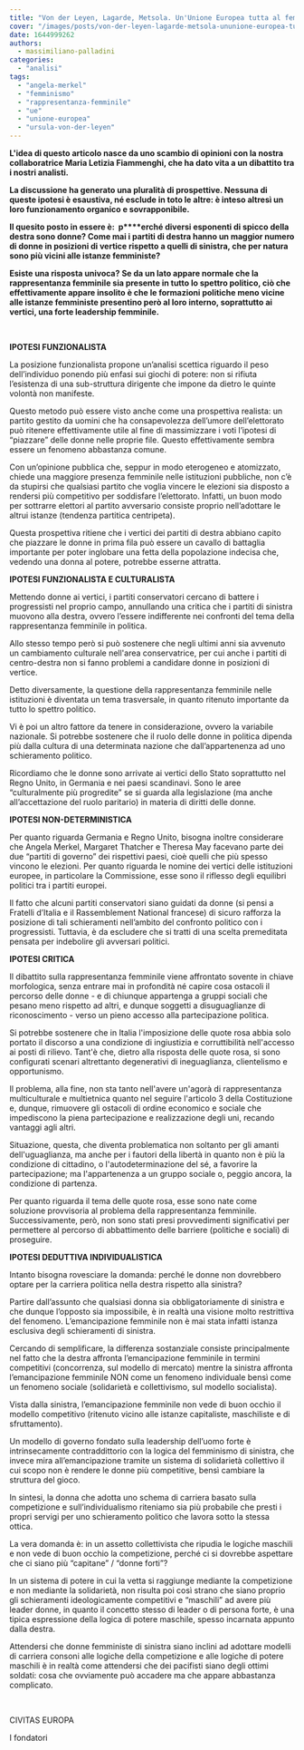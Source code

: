 ```yaml
---
title: "Von der Leyen, Lagarde, Metsola. Un'Unione Europea tutta al femminile...con un grosso \"ma\""
cover: "/images/posts/von-der-leyen-lagarde-metsola-ununione-europea-tutta-al-femminile-con-un-grosso-ma.jpg"
date: 1644999262
authors:
  - massimiliano-palladini
categories: 
  - "analisi"
tags: 
  - "angela-merkel"
  - "femminismo"
  - "rappresentanza-femminile"
  - "ue"
  - "unione-europea"
  - "ursula-von-der-leyen"
---
```


**L'idea di questo articolo nasce da uno scambio di opinioni con la nostra collaboratrice Maria Letizia Fiammenghi, che ha dato vita a un dibattito tra i nostri analisti.**

**La discussione ha generato una pluralità di prospettive. Nessuna di queste ipotesi è esaustiva, né esclude in toto le altre: è inteso altresì un loro funzionamento organico e sovrapponibile.**

**Il quesito posto in essere è:  p****erché diversi esponenti di spicco della destra sono donne? Come mai i partiti di destra hanno un maggior numero di donne in posizioni di vertice rispetto a quelli di sinistra, che per natura sono più vicini alle istanze femministe?**

**Esiste una risposta univoca? Se da un lato appare normale che la rappresentanza femminile sia presente in tutto lo spettro politico, ciò che effettivamente appare insolito è che le formazioni politiche meno vicine alle istanze femministe presentino però al loro interno, soprattutto ai vertici, una forte leadership femminile.**

 

**IPOTESI FUNZIONALISTA**

La posizione funzionalista propone un’analisi scettica riguardo il peso dell’individuo ponendo più enfasi sui giochi di potere: non si rifiuta l’esistenza di una sub-struttura dirigente che impone da dietro le quinte volontà non manifeste.

Questo metodo può essere visto anche come una prospettiva realista: un partito gestito da uomini che ha consapevolezza dell’umore dell’elettorato può ritenere effettivamente utile al fine di massimizzare i voti l’ipotesi di “piazzare” delle donne nelle proprie file. Questo effettivamente sembra essere un fenomeno abbastanza comune.

Con un’opinione pubblica che, seppur in modo eterogeneo e atomizzato, chiede una maggiore presenza femminile nelle istituzioni pubbliche, non c’è da stupirsi che qualsiasi partito che voglia vincere le elezioni sia disposto a rendersi più competitivo per soddisfare l’elettorato. Infatti, un buon modo per sottrarre elettori al partito avversario consiste proprio nell’adottare le altrui istanze (tendenza partitica centripeta).

Questa prospettiva ritiene che i vertici dei partiti di destra abbiano capito che piazzare le donne in prima fila può essere un cavallo di battaglia importante per poter inglobare una fetta della popolazione indecisa che, vedendo una donna al potere, potrebbe esserne attratta.

**IPOTESI FUNZIONALISTA E CULTURALISTA**

Mettendo donne ai vertici, i partiti conservatori cercano di battere i progressisti nel proprio campo, annullando una critica che i partiti di sinistra muovono alla destra, ovvero l’essere indifferente nei confronti del tema della rappresentanza femminile in politica.

Allo stesso tempo però si può sostenere che negli ultimi anni sia avvenuto un cambiamento culturale nell'area conservatrice, per cui anche i partiti di centro-destra non si fanno problemi a candidare donne in posizioni di vertice.

Detto diversamente, la questione della rappresentanza femminile nelle istituzioni è diventata un tema trasversale, in quanto ritenuto importante da tutto lo spettro politico.

Vi è poi un altro fattore da tenere in considerazione, ovvero la variabile nazionale. Si potrebbe sostenere che il ruolo delle donne in politica dipenda più dalla cultura di una determinata nazione che dall’appartenenza ad uno schieramento politico.

Ricordiamo che le donne sono arrivate ai vertici dello Stato soprattutto nel Regno Unito, in Germania e nei paesi scandinavi. Sono le aree “culturalmente più progredite” se si guarda alla legislazione (ma anche all’accettazione del ruolo paritario) in materia di diritti delle donne.

**IPOTESI NON-DETERMINISTICA**

Per quanto riguarda Germania e Regno Unito, bisogna inoltre considerare che Angela Merkel, Margaret Thatcher e Theresa May facevano parte dei due “partiti di governo” dei rispettivi paesi, cioè quelli che più spesso vincono le elezioni. Per quanto riguarda le nomine dei vertici delle istituzioni europee, in particolare la Commissione, esse sono il riflesso degli equilibri politici tra i partiti europei.

Il fatto che alcuni partiti conservatori siano guidati da donne (si pensi a Fratelli d’Italia e il Rassemblement National francese) di sicuro rafforza la posizione di tali schieramenti nell’ambito del confronto politico con i progressisti. Tuttavia, è da escludere che si tratti di una scelta premeditata pensata per indebolire gli avversari politici.

**IPOTESI CRITICA**

Il dibattito sulla rappresentanza femminile viene affrontato sovente in chiave morfologica, senza entrare mai in profondità né capire cosa ostacoli il percorso delle donne - e di chiunque appartenga a gruppi sociali che pesano meno rispetto ad altri, e dunque soggetti a disuguaglianze di riconoscimento - verso un pieno accesso alla partecipazione politica.

Si potrebbe sostenere che in Italia l'imposizione delle quote rosa abbia solo portato il discorso a una condizione di ingiustizia e corruttibilità nell'accesso ai posti di rilievo. Tant'è che, dietro alla risposta delle quote rosa, si sono configurati scenari altrettanto degenerativi di ineguaglianza, clientelismo e opportunismo.

Il problema, alla fine, non sta tanto nell'avere un'agorà di rappresentanza multiculturale e multietnica quanto nel seguire l'articolo 3 della Costituzione e, dunque, rimuovere gli ostacoli di ordine economico e sociale che impediscono la piena partecipazione e realizzazione degli uni, recando vantaggi agli altri.

Situazione, questa, che diventa problematica non soltanto per gli amanti dell'uguaglianza, ma anche per i fautori della libertà in quanto non è più la condizione di cittadino, o l'autodeterminazione del sé, a favorire la partecipazione; ma l'appartenenza a un gruppo sociale o, peggio ancora, la condizione di partenza.

Per quanto riguarda il tema delle quote rosa, esse sono nate come soluzione provvisoria al problema della rappresentanza femminile. Successivamente, però, non sono stati presi provvedimenti significativi per permettere al percorso di abbattimento delle barriere (politiche e sociali) di proseguire.

**IPOTESI DEDUTTIVA INDIVIDUALISTICA**

Intanto bisogna rovesciare la domanda: perché le donne non dovrebbero optare per la carriera politica nella destra rispetto alla sinistra?

Partire dall’assunto che qualsiasi donna sia obbligatoriamente di sinistra e che dunque l’opposto sia impossibile, è in realtà una visione molto restrittiva del fenomeno. L’emancipazione femminile non è mai stata infatti istanza esclusiva degli schieramenti di sinistra.

Cercando di semplificare, la differenza sostanziale consiste principalmente nel fatto che la destra affronta l’emancipazione femminile in termini competitivi (concorrenza, sul modello di mercato) mentre la sinistra affronta l’emancipazione femminile NON come un fenomeno individuale bensì come un fenomeno sociale (solidarietà e collettivismo, sul modello socialista).

Vista dalla sinistra, l’emancipazione femminile non vede di buon occhio il modello competitivo (ritenuto vicino alle istanze capitaliste, maschiliste e di sfruttamento).

Un modello di governo fondato sulla leadership dell’uomo forte è intrinsecamente contraddittorio con la logica del femminismo di sinistra, che invece mira all’emancipazione tramite un sistema di solidarietà collettivo il cui scopo non è rendere le donne più competitive, bensì cambiare la struttura del gioco.

In sintesi, la donna che adotta uno schema di carriera basato sulla competizione e sull’individualismo riteniamo sia più probabile che presti i propri servigi per uno schieramento politico che lavora sotto la stessa ottica.

La vera domanda è: in un assetto collettivista che ripudia le logiche maschili e non vede di buon occhio la competizione, perché ci si dovrebbe aspettare che ci siano più “capitane” / “donne forti”?

In un sistema di potere in cui la vetta si raggiunge mediante la competizione e non mediante la solidarietà, non risulta poi così strano che siano proprio gli schieramenti ideologicamente competitivi e “maschili” ad avere più leader donne, in quanto il concetto stesso di leader o di persona forte, è una tipica espressione della logica di potere maschile, spesso incarnata appunto dalla destra.

Attendersi che donne femministe di sinistra siano inclini ad adottare modelli di carriera consoni alle logiche della competizione e alle logiche di potere maschili è in realtà come attendersi che dei pacifisti siano degli ottimi soldati: cosa che ovviamente può accadere ma che appare abbastanza complicato.

 

CIVITAS EUROPA

I fondatori

